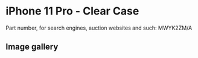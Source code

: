 
# iPhone 11 Pro  - Clear Case

Part number, for search engines, auction websites and such: MWYK2ZM/A

## Image gallery

<div style={{ width: "768px" }}>
  <GalleryComponent
    images={[
      {
        original: "/everysource/MWYK2.webp",
        thumbnail: "/everypreview/MWYK2.webp",
      },
      {
        original: "/everysource/MWYK2_AV1.webp",
        thumbnail: "/everypreview/MWYK2_AV1.webp",
      },
      {
        original: "/everysource/MWYK2_AV2.webp",
        thumbnail: "/everypreview/MWYK2_AV2.webp",
      },
      {
        original: "/everysource/MWYK2_AV3.webp",
        thumbnail: "/everypreview/MWYK2_AV3.webp",
      },
      {
        original: "/everysource/MWYK2_AV4.webp",
        thumbnail: "/everypreview/MWYK2_AV4.webp",
      },
      {
        original: "/everysource/MWYK2_AV5.webp",
        thumbnail: "/everypreview/MWYK2_AV5.webp",
      }
    ]}
  />
</div>